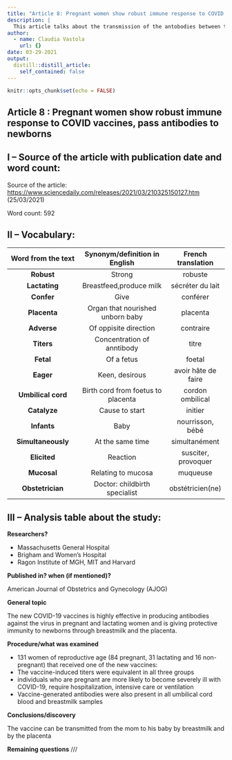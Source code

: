 ```yaml
---
title: "Article 8: Pregnant women show robust immune response to COVID vaccines, pass antibodies to newborns"
description: |
  This article talks about the transmission of the antobodies between the mom and his baby.
author:
  - name: Claudia Vastola
    url: {}
date: 03-29-2021
output:
  distill::distill_article:
    self_contained: false
---
```


```r
knitr::opts_chunk$set(echo = FALSE)
```

## Article 8 : Pregnant women show robust immune response to COVID vaccines, pass antibodies to newborns


## I – Source of the article with publication date and word count:


Source of the article:  <https://www.sciencedaily.com/releases/2021/03/210325150127.htm> (25/03/2021)


Word count: 592


## II – Vocabulary: 


| Word from the text | Synonym/definition in English | French translation | 
|:----------:|:-------------:|:------:|
| **Robust** | Strong | robuste |
| **Lactating** | Breastfeed,produce milk | sécréter du lait |
| **Confer** | Give | conférer |
| **Placenta** | Organ that nourished unborn baby | placenta |
| **Adverse** | Of oppisite direction | contraire |
| **Titers** | Concentration of anntibody | titre |
| **Fetal** | Of a fetus | foetal |
| **Eager** | Keen, desirous | avoir hâte de faire |
| **Umbilical cord** | Birth cord from foetus to placenta | cordon ombilical |
| **Catalyze** | Cause to start | initier |
| **Infants** | Baby | nourrisson, bébé |
| **Simultaneously** | At the same time | simultanément |
| **Elicited** | Reaction | susciter, provoquer |
| **Mucosal** | Relating to mucosa | muqueuse |
| **Obstetrician** | Doctor: childbirth specialist | obstétricien(ne)|



## III – Analysis table about the study:


**Researchers?** 


* Massachusetts General Hospital
* Brigham and Women's Hospital 
* Ragon Institute of MGH, MIT and Harvard


**Published in? when (if mentioned)?**  


American Journal of Obstetrics and Gynecology (AJOG)


**General topic**  


The new COVID-19 vaccines is highly effective in producing antibodies against the virus in pregnant and lactating women and is giving protective immunity to newborns through breastmilk and the placenta.


**Procedure/what was examined** 


* 131 women of reproductive age (84 pregnant, 31 lactating and 16 non-pregnant) that received one of the new vaccines: 
* The vaccine-induced titers were equivalent in all three groups
* individuals who are pregnant are more likely to become severely ill with COVID-19, require hospitalization, intensive care or ventilation 
* Vaccine-generated antibodies were also present in all umbilical cord blood and breastmilk samples 


**Conclusions/discovery**   

 
The vaccine can be transmitted from the mom to his baby by breastmilk and by the placenta
 
 
**Remaining questions**   ///


